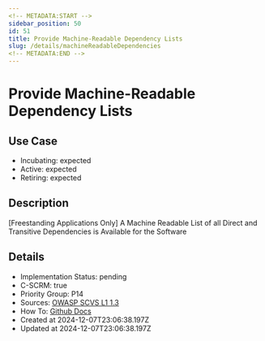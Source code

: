 ```yaml
---
<!-- METADATA:START -->
sidebar_position: 50
id: 51
title: Provide Machine-Readable Dependency Lists
slug: /details/machineReadableDependencies
<!-- METADATA:END -->
---
```


<!-- TITLE:START -->
# Provide Machine-Readable Dependency Lists
<!-- TITLE:END -->

## Use Case
<!-- LEVELS:START -->
- Incubating: expected
- Active: expected
- Retiring: expected
<!-- LEVELS:END -->

<!-- DESCRIPTION:START -->
## Description
[Freestanding Applications Only] A Machine Readable List of all Direct and Transitive Dependencies is Available for the Software
<!-- DESCRIPTION:END -->

<!-- DETAILS:START -->
## Details
- Implementation Status: pending
- C-SCRM: true
- Priority Group: P14
- Sources: [OWASP SCVS L1 1.3](https://scvs.owasp.org/scvs/v1-inventory/#verification-requirements)
- How To: [Github Docs](https://docs.github.com/en/code-security/supply-chain-security/understanding-your-software-supply-chain/about-supply-chain-security#what-is-the-dependency-graph)
- Created at 2024-12-07T23:06:38.197Z
- Updated at 2024-12-07T23:06:38.197Z
<!-- DETAILS:END -->

